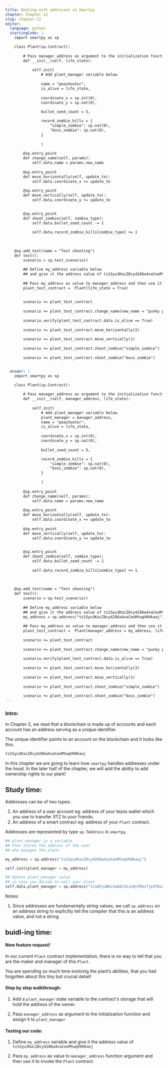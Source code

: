 ```yaml
---
title: Dealing with addresses in Smartpy
chapter: Chapter 12
slug: chapter-12
editor:
  language: python
  startingCode: |
    import smartpy as sp

    class Plant(sp.Contract):
    
        # Pass manager_address as argument to the initialization function
        def __init__(self, life_state):
            
            self.init(
                # Add plant_manager variable below
            
                name = "peashooter",
                is_alive = life_state,
                
                coordinate_x = sp.int(0), 
                coordinate_y = sp.nat(0), 
                
                bullet_seed_count = 5,

                record_zombie_kills = {
                    "simple_zombie": sp.nat(0), 
                    "boss_zombie": sp.nat(0), 
                }
                
                )
            
        @sp.entry_point
        def change_name(self, params): 
            self.data.name = params.new_name
        
        @sp.entry_point
        def move_horizontally(self, update_to):
            self.data.coordinate_x += update_to
        
        @sp.entry_point
        def move_vertically(self, update_to):
            self.data.coordinate_y += update_to

            
        @sp.entry_point
        def shoot_zombie(self, zombie_type):   
            self.data.bullet_seed_count -= 1
            
            self.data.record_zombie_kills[zombie_type] += 1
        
        
            
    @sp.add_test(name = "Test shooting")
    def test():
        scenario = sp.test_scenario()
        
        ## Define my_address variable below
        ## and give it the address value of tz1Syu3KacZ8cy4286a4vaCeoMtwqVKHkaoj
        
        ## Pass my_address as value to manager_address and then use it to invoke the class
        plant_test_contract =  Plant(life_state = True)
    
        
        scenario += plant_test_contract
        
        scenario += plant_test_contract.change_name(new_name = "punky peashooter")
        
        scenario.verify(plant_test_contract.data.is_alive == True)
        
        scenario += plant_test_contract.move_horizontally(2)
        
        scenario += plant_test_contract.move_vertically(1)
        
        scenario += plant_test_contract.shoot_zombie("simple_zombie")
        
        scenario += plant_test_contract.shoot_zombie("boss_zombie")


  answer: |  
    import smartpy as sp

    class Plant(sp.Contract):
    
        # Pass manager_address as argument to the initialization function
        def __init__(self, manager_address, life_state):
            
            self.init(
                # Add plant_manager variable below
                plant_manager = manager_address,
                name = "peashooter",
                is_alive = life_state,
                
                coordinate_x = sp.int(0), 
                coordinate_y = sp.nat(0), 
                
                bullet_seed_count = 5,

                record_zombie_kills = {
                    "simple_zombie": sp.nat(0), 
                    "boss_zombie": sp.nat(0), 
                }
                
                )
            
        @sp.entry_point
        def change_name(self, params): 
            self.data.name = params.new_name
        
        @sp.entry_point
        def move_horizontally(self, update_to):
            self.data.coordinate_x += update_to
        
        @sp.entry_point
        def move_vertically(self, update_to):
            self.data.coordinate_y += update_to

            
        @sp.entry_point
        def shoot_zombie(self, zombie_type):   
            self.data.bullet_seed_count -= 1
            
            self.data.record_zombie_kills[zombie_type] += 1
        
        
            
    @sp.add_test(name = "Test shooting")
    def test():
        scenario = sp.test_scenario()
        
        ## Define my_address variable below
        ## and give it the address value of tz1Syu3KacZ8cy4286a4vaCeoMtwqVKHkaoj
        my_address = sp.address("tz1Syu3KacZ8cy4286a4vaCeoMtwqVKHkaoj")
        
        ## Pass my_address as value to manager_address and then use it to invoke the class
        plant_test_contract =  Plant(manager_address = my_address, life_state = True)
        
        scenario += plant_test_contract
        
        scenario += plant_test_contract.change_name(new_name = "punky peashooter")
        
        scenario.verify(plant_test_contract.data.is_alive == True)
        
        scenario += plant_test_contract.move_horizontally(2)
        
        scenario += plant_test_contract.move_vertically(1)
        
        scenario += plant_test_contract.shoot_zombie("simple_zombie")
        
        scenario += plant_test_contract.shoot_zombie("boss_zombie")
---
```


### Intro:

In Chapter 2,  we read that a blockchain is made up of accounts and each account has an address serving as a unique identifier. 

The unique identifier points to an account on the blockchain and it looks like this: 

```css
tz1Syu3KacZ8cy4286a4vaCeoMtwqVKHkaoj
```

In this chapter we are going to learn how `smartpy` handles addresses under the hood. In the later half of the chapter, we will add the ability to add ownership rights to our plant! 

## Study time: 

Addresses can be of two types: 

1. An address of a user account eg: address of your tezos wallet which you use to transfer XTZ to your friends. 
2. An address of a smart contract eg: address of your `Plant` contract. 


Addresses are represented by type `sp.TAddress` in `smartpy`. 

```python
## plant_manager is a variable 
## that stores the address of the user 
## who manages the plant. 

my_address = sp.address("tz1Syu3KacZ8cy4286a4vaCeoMtwqVKHkaoj")

self.init(plant_manager = my_address)

## Update plant_manager value 
## in case you decide to sell your plant
self.data.plant_manager = sp.address("tz1dFyuNkiSabQrU1ie9yTKbiTje3YbuXjX1")

```


Notes: 

1. Since addresses are fundamentally string values, we call `sp.address` on an address string to explicitly tell the compiler that this is an address value, and not a string. 



## buidl-ing time:

#### New feature request!

In our current  `Plant` contract implementation, there is no way to tell that you are the maker and manager of this `Plant`. 

You are spending so much time evolving the plant’s abilities, that you had forgotten about this tiny but crucial detail! 


#### Step by step walkthrough: 
 
1. Add a `plant_manager` state variable to the contract's storage that will hold the address of the owner. 

2. Pass `manager_address` as argument to the initialization function and assign it to `plant_manager`
 


#### Testing our code: 

1. Define `my_address` variable and give it the address value of `tz1Syu3KacZ8cy4286a4vaCeoMtwqVKHkaoj`

2. Pass `my_address` as value to `manager_address` function argument and then use it to invoke the `Plant` contract. 
    

